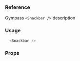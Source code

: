 ### Reference

Gympass `<Snackbar />` description

### Usage

```javascript type=expo
  <Snackbar />
```

### Props

<PropsTable component="Snackbar" platform="native" />
